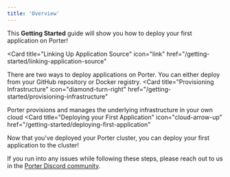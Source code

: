 ```yaml
---
title: 'Overview'
---
```


This **Getting Started** guide will show you how to deploy your first application on Porter!

<Card
  title="Linking Up Application Source"
  icon="link"
  href="/getting-started/linking-application-source"
>
  There are two ways to deploy applications on Porter. You can either deploy
  from your GitHub repository or Docker registry.
</Card>
<Card
  title="Provisioning Infrastructure"
  icon="diamond-turn-right"
  href="/getting-started/provisioning-infrastructure"
>
  Porter provisions and manages the underlying infrastructure in your own cloud
</Card>
<Card
  title="Deploying your First Application"
  icon="cloud-arrow-up"
  href="/getting-started/deploying-first-application"
>
  Now that you've deployed your Porter cluster, you can deploy your first
  application to the cluster!
</Card>

If you run into any issues while following these steps, please reach out to us in the [Porter Discord community](https://discord.gg/FaaFjb6DXA).
